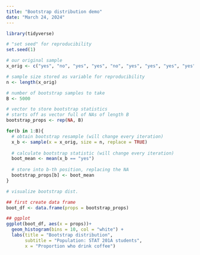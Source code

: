 ```yaml
---
title: "Bootstrap distribution demo"
date: "March 24, 2024"
---
```


```r
library(tidyverse)

# "set seed" for reproducibility
set.seed(1)

# our original sample
x_orig <- c("yes", "no", "yes", "yes", "no", "yes", "yes", "yes", "yes", "no")

# sample size stored as variable for reproducibility
n <- length(x_orig)

# number of bootstrap samples to take
B <- 5000

# vector to store bootstrap statistics
# starts off as vector full of NAs of length B
bootstrap_props <- rep(NA, B)

for(b in 1:B){
  # obtain bootstrap resample (will change every iteration)
  x_b <- sample(x = x_orig, size = n, replace = TRUE)
  
  # calculate bootstrap statistic (will change every iteration)
  boot_mean <- mean(x_b == "yes")
  
  # store into b-th position, replacing the NA
  bootstrap_props[b] <- boot_mean
}

# visualize bootstrap dist.

## first create data frame
boot_df <- data.frame(props = bootstrap_props) 

## ggplot
ggplot(boot_df, aes(x = props))+
  geom_histogram(bins = 10, col = "white") +
  labs(title = "Bootstrap distribution",
       subtitle = "Population: STAT 201A students",
       x = "Proportion who drink coffee")
```
